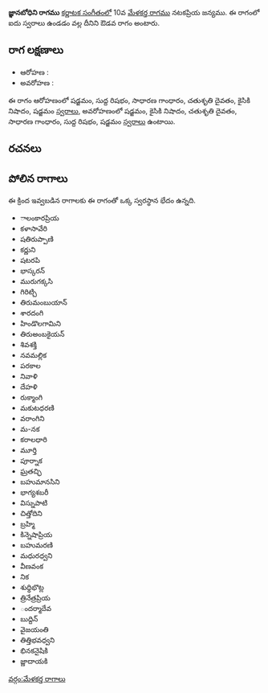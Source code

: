 {{Infobox ragam
	| name          	= జ్ఞానబోధిని
	| synonym	    	= 
	| mela          	= 
	| chakra        	= 
	| janaka        	= 
	| type          	= ఔడవ
	| arohanam      	= {{svaraC|S|R1|G2|D2|N2|S'}} 
	| avarohanam    	= {{svaraC|S'|N2|D2|G2|R1|S}}
	| jeeva         	=
	| chhaya        	=
	| nyasa         	=
	| vishesha      	= 
	| equivalent  		= 
}}
{{కర్ణాటక సంగీత రాగాలు}}
'''జ్ఞానబోధిని రాగము''' [[కర్ణాటక సంగీతం]]లో 10వ [[మేళకర్త రాగము]] నటకప్రియ జన్యము.  ఈ రాగంలో ఐదు స్వరాలు ఉండడం వల్ల దీనిని ఔడవ రాగం అంటారు.


==రాగ లక్షణాలు==


* ఆరోహణ : {{svaraC|S|R1|G2|D2|N2|S'}} 
* అవరోహణ : {{svaraC|S'|N2|D2|G2|R1|S}}

ఈ రాగం ఆరోహణంలో షడ్జమం, సుద్ద రిషభం, సాధారణ గాంధారం, చతుశృతి దైవతం, కైసికి నిషాదం, షడ్జమం [[స్వరాలు]], అవరోహణంలో షడ్జమం, కైసికి నిషాదం, చతుశృతి దైవతం, సాధారణ గాంధారం, సుద్ద రిషభం, షడ్జమం [[స్వరాలు]] ఉంటాయి.

==రచనలు==



==పోలిన రాగాలు==
ఈ క్రింద ఇవ్వబడిన రాగాలకు ఈ రాగంతో ఒక్క స్వరస్థాన భేదం ఉన్నది.
* ాలంకారప్రియ
* కళాసావేరి
* షతిరుప్పాణి
* కర్ణుని
* షటరపి
* భాస్కరన్
* మురుగక్కసి
* గిరిట్చి
* తిరుమంబుయాన్
* శారదంగి
* హిండొలగామిని
* తిరుఅంబకైయన్
* శివశక్తి
* నవమల్లిక
* పరకాల
* నివాళి
* దేహళి
* రుక్మాంగి
* మకుటధరణి
* వరాంగిని
* మ-నక
* కరాలధారి
* మూర్తి
* పూర్నాక
* ఘ్రతచ్ఛి
* బహుమానసిని
* భాగ్యశబరీ
* విస్నుపాటి
* చిత్తోదిని
* బ్రహ్మి
* కిన్నెషాప్రియ
* బహుమరణి
* మధురధ్వని
* వీణవంక
* నిక
* శుధ్ధిభొట్ల
* త్రినేత్రప్రియ
* ందర్మాదేవ
* బుద్దిన్
* వైజయంతి
* తిత్తిభవధ్వని
* భినకనైషికి
* జ్ణాదాయకి



[[వర్గం:మేళకర్త రాగాలు]]